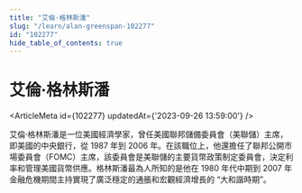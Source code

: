 ```yaml
---
title: "艾倫·格林斯潘"
slug: "/learn/alan-greenspan-102277"
id: "102277"
hide_table_of_contents: true
---
```



# 艾倫·格林斯潘

<ArticleMeta id={102277} updatedAt={'2023-09-26 13:59:00'} />
<div className='border-solid border-b border-t-0 my-4 border-[var(--ifm-color-gray-300)]' />

艾倫·格林斯潘是一位美國經濟學家，曾任美國聯邦儲備委員會（美聯儲）主席，即美國的中央銀行，從 1987 年到 2006 年。在該職位上，他還擔任了聯邦公開市場委員會（FOMC）主席，該委員會是美聯儲的主要貨幣政策制定委員會，決定利率和管理美國貨幣供應。格林斯潘最為人所知的是他在 1980 年代中期到 2007 年金融危機期間主持實現了廣泛穩定的通脹和宏觀經濟增長的 “大和諧時期”。
